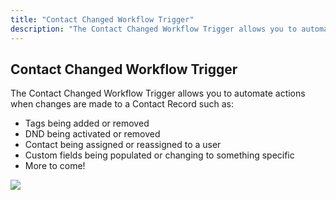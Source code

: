 ```yaml
---
title: "Contact Changed Workflow Trigger"
description: "The Contact Changed Workflow Trigger allows you to automate actions when changes are made to a Contact Record"
---
```

## Contact Changed Workflow Trigger 

The Contact Changed Workflow Trigger allows you to automate actions when changes are made to a Contact Record such as:

-   Tags being added or removed
-   DND being activated or removed
-   Contact being assigned or reassigned to a user
-   Custom fields being populated or changing to something specific
-   More to come!

![](https://s3.amazonaws.com/cdn.freshdesk.com/data/helpdesk/attachments/production/48120806929/original/cwHzsl-ZW9-bPEfbRMgOiWDRGFbxRLYwuA.png?1626268423)